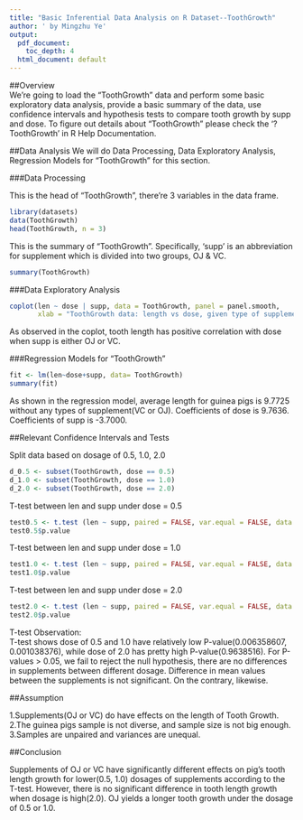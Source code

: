 ```yaml
---
title: "Basic Inferential Data Analysis on R Dataset--ToothGrowth"
author: ' by Mingzhu Ye'
output:
  pdf_document:
    toc_depth: 4
  html_document: default
---
```


##Overview  
We're going to load the "ToothGrowth" data and perform some basic exploratory data analysis, provide a basic summary of the data, use confidence intervals and hypothesis tests to compare tooth growth by supp and dose. To figure out details about "ToothGrowth" please check the '?ToothGrowth' in R Help Documentation. 

##Data Analysis
We will do Data Processing, Data Exploratory Analysis, Regression Models for "ToothGrowth" for this section.   

###Data Processing  

This is the head of "ToothGrowth", there're 3 variables in the data frame.       

```r
library(datasets)
data(ToothGrowth)
head(ToothGrowth, n = 3)
```

This is the summary of "ToothGrowth". Specifically, 'supp' is an abbreviation for supplement which is divided into two groups, OJ & VC. 

```r
summary(ToothGrowth)
```
    
###Data Exploratory Analysis  
     
```r
coplot(len ~ dose | supp, data = ToothGrowth, panel = panel.smooth,
       xlab = "ToothGrowth data: length vs dose, given type of supplement")
```

As observed in the coplot, tooth length has positive correlation with dose when supp is either OJ or VC.   

###Regression Models for "ToothGrowth"

```r
fit <- lm(len~dose+supp, data= ToothGrowth)
summary(fit)
```

As shown in the regression model, average length for guinea pigs is 9.7725 without any types of supplement(VC or OJ). Coefficients of dose is 9.7636. Coefficients of supp is -3.7000. 

##Relevant Confidence Intervals and Tests

Split data based on dosage of 0.5, 1.0, 2.0

```r
d_0.5 <- subset(ToothGrowth, dose == 0.5)
d_1.0 <- subset(ToothGrowth, dose == 1.0)
d_2.0 <- subset(ToothGrowth, dose == 2.0)
```

T-test between len and supp under dose = 0.5

```r
test0.5 <- t.test (len ~ supp, paired = FALSE, var.equal = FALSE, data = d_0.5)
test0.5$p.value
```

T-test between len and supp under dose = 1.0

```r
test1.0 <- t.test (len ~ supp, paired = FALSE, var.equal = FALSE, data = d_1.0)
test1.0$p.value
```

T-test between len and supp under dose = 2.0

```r
test2.0 <- t.test (len ~ supp, paired = FALSE, var.equal = FALSE, data = d_2.0)
test2.0$p.value
```

T-test Observation:   
T-test shows dose of 0.5 and 1.0 have relatively low P-value(0.006358607, 0.001038376), while dose of 2.0 has pretty high P-value(0.9638516). 
For P-values > 0.05, we fail to reject the null hypothesis, there are no differences in supplements between different dosage. Difference in mean values between the supplements is not significant. On the contrary, likewise. 

##Assumption   

1.Supplements(OJ or VC) do have effects on the length of Tooth Growth.  
2.The guinea pigs sample is not diverse, and sample size is not big enough.   
3.Samples are unpaired and variances are unequal. 

##Conclusion 

Supplements of OJ or VC have significantly different effects on pig's tooth length growth for lower(0.5, 1.0) dosages of supplements according to the T-test. However, there is no significant difference in tooth length growth when dosage is high(2.0). OJ yields a longer tooth growth under the dosage of 0.5 or 1.0. 